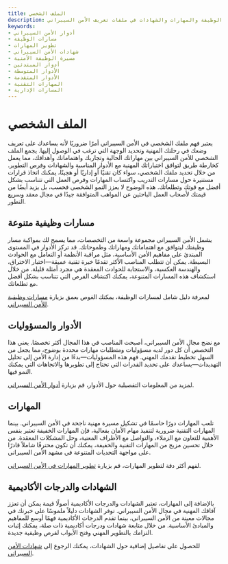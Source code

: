 ```yaml
---
title: الملف الشخصي
description: استكشاف الأدوار ومسارات الوظيفة والمهارات والشهادات في ملفات تعريف الأمن السيبراني.
keywords:
- أدوار الأمن السيبراني
- مسارات الوظيفة
- تطوير المهارات
- شهادات الأمن السيبراني
- مسيرة الوظيفة الأمنية
- أدوار المبتدئين
- الأدوار المتوسطة
- الأدوار المتقدمة
- المهارات التقنية
- المسارات الإدارية
---
```


# الملف الشخصي

يعتبر فهم ملفك الشخصي في الأمن السيبراني أمرًا ضروريًا لأنه يساعدك على تعريف وضعك في رحلتك المهنية وتحديد الوجهة التي ترغب في الوصول إليها. يجمع الملف الشخصي للأمن السيبراني بين مهاراتك الحالية وتجاربك واهتماماتك وأهدافك، مما يعمل كخارطة طريق لتوافق اختياراتك المهنية مع الأدوار المناسبة والشهادات وفرص التطوير. من خلال تحديد ملفك الشخصي، سواء كان تقنيًا أو إداريًا أو هجينًا، يمكنك اتخاذ قرارات مستنيرة حول مسارات التدريب واكتساب المهارات وفرص العمل التي تتناسب بشكل أفضل مع قوتك وتطلعاتك. هذه الوضوح لا يعزز النمو الشخصي فحسب، بل يزيد أيضًا من قيمتك لأصحاب العمل الباحثين عن المواهب المتوافقة جيدًا في مجال معقد وسريع التطور.

## مسارات وظيفية متنوعة

يشمل الأمن السيبراني مجموعة واسعة من التخصصات، مما يسمح لك بمواكبة مسار وظيفتك ليتوافق مع اهتماماتك ومهاراتك وطموحاتك. قد تركز الأدوار في المستوى المبتدئ على مفاهيم الأمن الأساسية، مثل مراقبة الأنظمة أو التعامل مع الحوادث البسيطة. يمكن أن تتطلب المناصب الأكثر تقدمًا خبرة تقنية عميقة—اختبار الاختراق، والهندسة العكسية، والاستجابة للحوادث المعقدة هي مجرد أمثلة قليلة. من خلال استكشاف هذه المسارات المتنوعة، يمكنك اكتشاف الفرص التي تتناسب بشكل أفضل مع تطلعاتك.

لمعرفة دليل شامل لمسارات الوظيفة، يمكنك الغوص بعمق بزيارة [مسارات وظيفية للأمن السيبراني](career/profile/career_paths).

## الأدوار والمسؤوليات

مع نضج مجال الأمن السيبراني، أصبحت المناصب في هذا المجال أكثر تخصصًا. يعني هذا التخصص أن كل دور لديه مسؤوليات ومتطلبات مهارات محددة بوضوح، مما يجعل من السهل تخطيط تقدمك المهني. فهم هذه المسؤوليات—بدءًا من إدارة الأمن إلى تحليل التهديدات—يساعدك على تحديد القدرات التي تحتاج إلى تطويرها والاتجاهات التي يمكنك النمو فيها.

لمزيد من المعلومات التفصيلية حول الأدوار، قم بزيارة [أدوار الأمن السيبراني](career/profile/roles).

## المهارات

تلعب المهارات دورًا حاسمًا في تشكيل مسيرة مهنية ناجحة في الأمن السيبراني. بينما المهارات التقنية ضرورية لتنفيذ مهام الأمان بفعالية، فإن المهارات الخفيفة تعتبر بنفس الأهمية للتعاون مع الزملاء، والتواصل مع الأطراف المعنية، وحل المشكلات المعقدة. من خلال تحسين مزيج من المهارات التقنية والخفيفة، يمكنك أن تكون محترفًا شاملاً قادرًا على مواجهة التحديات المتنوعة في مشهد الأمن السيبراني.

لفهم أكثر دقة لتطوير المهارات، قم بزيارة [تطوير المهارات في الأمن السيبراني](career/profile/skill_development).

## الشهادات والدرجات الأكاديمية

بالإضافة إلى المهارات، تعتبر الشهادات والدرجات الأكاديمية أصولًا قيمة يمكن أن تعزز آفاقك المهنية في مجال الأمن السيبراني. توفر الشهادات دليلاً ملموسًا على خبرتك في مجالات معينة من الأمن السيبراني، بينما تقدم الدرجات الأكاديمية فهمًا أوسع للمفاهيم والمبادئ الأساسية. من خلال متابعة شهادات ودرجات أكاديمية ذات صلة، يمكنك إثبات التزامك بالتطوير المهني وفتح الأبواب لفرص وظيفية جديدة.

للحصول على تفاصيل إضافية حول الشهادات، يمكنك الرجوع إلى [شهادات الأمن السيبراني](career/profile/certifications).